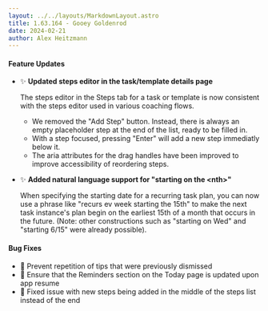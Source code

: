 ```yaml
---
layout: ../../layouts/MarkdownLayout.astro
title: 1.63.164 - Gooey Goldenrod
date: 2024-02-21
author: Alex Heitzmann
---
```


#### Feature Updates

- ✨ **Updated steps editor in the task/template details page**

  The steps editor in the Steps tab for a task or template is now consistent with the steps editor used in various coaching flows.

  - We removed the "Add Step" button. Instead, there is always an empty placeholder step at the end of the list, ready to be filled in.
  - With a step focused, pressing "Enter" will add a new step immediatly below it.
  - The aria attributes for the drag handles have been improved to improve accessibility of reordering steps.

- ✨ **Added natural language support for "starting on the \<nth\>"**

  When specifying the starting date for a recurring task plan, you can now use a phrase like "recurs ev week starting the 15th" to make the next task instance's plan begin on the earliest 15th of a month that occurs in the future. (Note: other constructions such as "starting on Wed" and "starting 6/15" were already possible).

#### Bug Fixes

- 🐞 Prevent repetition of tips that were previously dismissed
- 🐞 Ensure that the Reminders section on the Today page is updated upon app resume
- 🐞 Fixed issue with new steps being added in the middle of the steps list instead of the end
